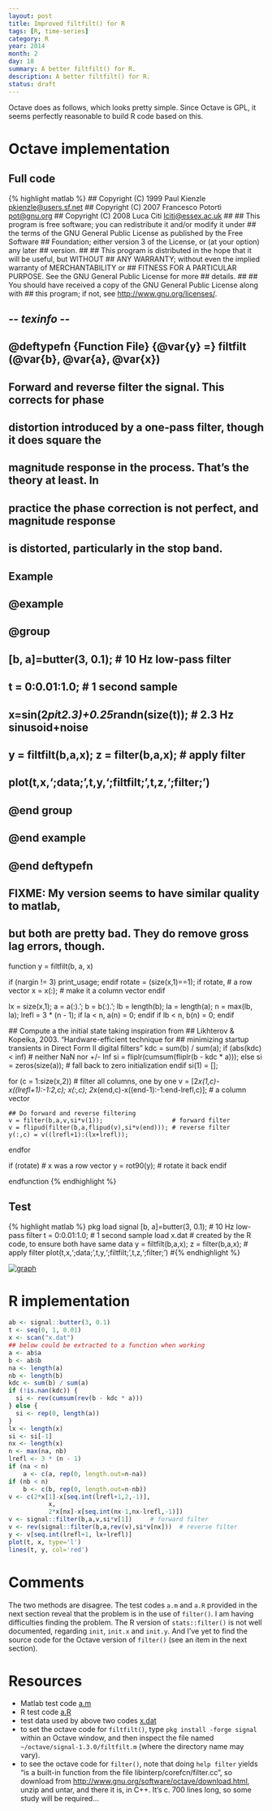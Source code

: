 ```yaml
---
layout: post
title: Improved filtfilt() for R
tags: [R, time-series]
category: R
year: 2014
month: 2
day: 18
summary: A better filtfilt() for R.
description: A better filtfilt() for R.
status: draft
---
```

Octave does as follows, which looks pretty simple.  Since Octave is GPL, it seems perfectly reasonable to build R code based on this.

# Octave implementation

## Full code

{% highlight matlab %}
## Copyright (C) 1999 Paul Kienzle <pkienzle@users.sf.net>
## Copyright (C) 2007 Francesco Potortì <pot@gnu.org>
## Copyright (C) 2008 Luca Citi <lciti@essex.ac.uk>
##
## This program is free software; you can redistribute it and/or modify it under
## the terms of the GNU General Public License as published by the Free Software
## Foundation; either version 3 of the License, or (at your option) any later
## version.
##
## This program is distributed in the hope that it will be useful, but WITHOUT
## ANY WARRANTY; without even the implied warranty of MERCHANTABILITY or
## FITNESS FOR A PARTICULAR PURPOSE. See the GNU General Public License for more
## details.
##
## You should have received a copy of the GNU General Public License along with
## this program; if not, see <http://www.gnu.org/licenses/>.

## -*- texinfo -*-
## @deftypefn {Function File} {@var{y} =} filtfilt (@var{b}, @var{a}, @var{x})
##
## Forward and reverse filter the signal. This corrects for phase
## distortion introduced by a one-pass filter, though it does square the
## magnitude response in the process. That's the theory at least.  In
## practice the phase correction is not perfect, and magnitude response
## is distorted, particularly in the stop band.
##
## Example
## @example
## @group
## [b, a]=butter(3, 0.1);                  # 10 Hz low-pass filter
## t = 0:0.01:1.0;                         # 1 second sample
## x=sin(2*pi*t*2.3)+0.25*randn(size(t));  # 2.3 Hz sinusoid+noise
## y = filtfilt(b,a,x); z = filter(b,a,x); # apply filter
## plot(t,x,';data;',t,y,';filtfilt;',t,z,';filter;')
## @end group
## @end example
## @end deftypefn

## FIXME: My version seems to have similar quality to matlab,
##        but both are pretty bad.  They do remove gross lag errors, though.

function y = filtfilt(b, a, x)

  if (nargin != 3)
    print_usage;
  endif
  rotate = (size(x,1)==1);
  if rotate,                    # a row vector
    x = x(:);                   # make it a column vector
  endif

  lx = size(x,1);
  a = a(:).';
  b = b(:).';
  lb = length(b);
  la = length(a);
  n = max(lb, la);
  lrefl = 3 * (n - 1);
  if la < n, a(n) = 0; endif
  if lb < n, b(n) = 0; endif

  ## Compute a the initial state taking inspiration from
  ## Likhterov & Kopeika, 2003. "Hardware-efficient technique for
  ##     minimizing startup transients in Direct Form II digital filters"
  kdc = sum(b) / sum(a);
  if (abs(kdc) < inf) # neither NaN nor +/- Inf
    si = fliplr(cumsum(fliplr(b - kdc * a)));
  else
    si = zeros(size(a)); # fall back to zero initialization
  endif
  si(1) = [];

  for (c = 1:size(x,2)) # filter all columns, one by one
    v = [2*x(1,c)-x((lrefl+1):-1:2,c); x(:,c);
         2*x(end,c)-x((end-1):-1:end-lrefl,c)]; # a column vector

    ## Do forward and reverse filtering
    v = filter(b,a,v,si*v(1));                   # forward filter
    v = flipud(filter(b,a,flipud(v),si*v(end))); # reverse filter
    y(:,c) = v((lrefl+1):(lx+lrefl));
  endfor

  if (rotate)                   # x was a row vector
    y = rot90(y);               # rotate it back
  endif

endfunction
{% endhighlight %}


## Test

{% highlight matlab %}
pkg load signal
[b, a]=butter(3, 0.1);                  # 10 Hz low-pass filter
t = 0:0.01:1.0;                         # 1 second sample
load x.dat # created by the R code, to ensure both have same data
y = filtfilt(b,a,x); z = filter(b,a,x); # apply filter
plot(t,x,';data;',t,y,';filtfilt;',t,z,';filter;')
#{% endhighlight %}



[![graph]({{ site.url }}/assets/2014-02-19-filtfilt_octave-thumbnail.png)]({{ site.url }}/assets/2014-02-19-filtfilt_octave.png)

# R implementation

```r

ab <- signal::butter(3, 0.1)
t <- seq(0, 1, 0.01)
x <- scan("x.dat")
## below could be extracted to a function when working
a <- ab$a
b <- ab$b
na <- length(a)
nb <- length(b)
kdc <- sum(b) / sum(a)
if (!is.nan(kdc)) {
  si <- rev(cumsum(rev(b - kdc * a)))
} else {
  si <- rep(0, length(a))
}
lx <- length(x)
si <- si[-1]
nx <- length(x)
n <- max(na, nb)
lrefl <- 3 * (n - 1)
if (na < n)
    a <- c(a, rep(0, length.out=n-na))
if (nb < n)
    b <- c(b, rep(0, length.out=n-nb))
v <- c(2*x[1]-x[seq.int(lrefl+1,2,-1)],
           x,
           2*x[nx]-x[seq.int(nx-1,nx-lrefl,-1)])
v <- signal::filter(b,a,v,si*v[1])     # forward filter
v <- rev(signal::filter(b,a,rev(v),si*v[nx]))  # reverse filter
y <- v[seq.int(lrefl+1, lx+lrefl)]
plot(t, x, type='l')
lines(t, y, col='red')

```

# Comments

The two methods are disagree.  The test codes ``a.m`` and ``a.R`` provided in the next section reveal that the problem is in the use of ``filter()``.  I am having difficulties finding the problem.  The R version of ``stats::filter()`` is not well documented, regarding ``init``, ``init.x`` and ``init.y``.  And I've yet to find the source code for the Octave version of ``filter()`` (see an item in the next section).

# Resources
* Matlab test code [a.m]({{ site.url }}/assets/a.m)
* R test code [a.R]({{ site.url }}/assets/a.R)
* test data used by above two codes [x.dat]({{ site.url }}/assets/x.dat)
* to set the octave code for ``filtfilt()``, type ``pkg install -forge signal`` within an Octave window, and then inspect the file named ``~/octave/signal-1.3.0/filtfilt.m`` (where the directory name may vary).
* to see the octave code for ``filter()``, note that doing ``help filter`` yields "is a built-in function from the file libinterp/corefcn/filter.cc", so download from [http://www.gnu.org/software/octave/download.html](http://www.gnu.org/software/octave/download.html), unzip and untar, and there it is, in C++.  It's c. 700 lines long, so some study will be required...
